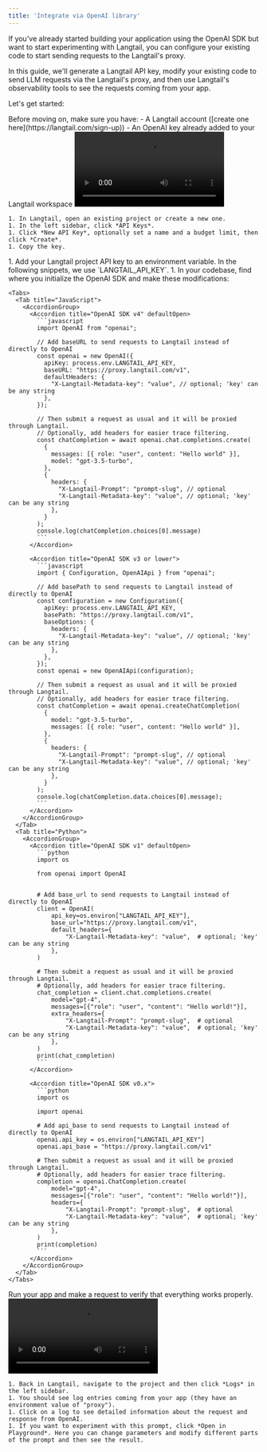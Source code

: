 ```yaml
---
title: 'Integrate via OpenAI library'
---
```


If you've already started building your application using the OpenAI SDK but want to start experimenting with Langtail, you can configure your existing code to start sending requests to the Langtail's proxy.

In this guide, we'll generate a Langtail API key, modify your existing code to send LLM requests via the Langtail's proxy, and then use Langtail's observability tools to see the requests coming from your app.

Let's get started:

<Steps>
  <Step title="Prerequisites">
    Before moving on, make sure you have:
    - A Langtail account ([create one here](https://langtail.com/sign-up))
    - An OpenAI key already added to your Langtail workspace
  </Step>
  <Step title="Generate a project API key">
    <video
      controls
      className="w-full aspect-video"
      src="/images/proxy/create-api-key.mp4"
    ></video>

    1. In Langtail, open an existing project or create a new one.
    1. In the left sidebar, click *API Keys*.
    1. Click *New API Key*, optionally set a name and a budget limit, then click *Create*.
    1. Copy the key.
  </Step>
  <Step title="Modify your code to use the proxy">
    1. Add your Langtail project API key to an environment variable. In the following snippets, we use `LANGTAIL_API_KEY`.
    1. In your codebase, find where you initialize the OpenAI SDK and make these modifications:

    <Tabs>
      <Tab title="JavaScript">
        <AccordionGroup>
          <Accordion title="OpenAI SDK v4" defaultOpen>
            ```javascript
            import OpenAI from "openai";

            // Add baseURL to send requests to Langtail instead of directly to OpenAI
            const openai = new OpenAI({
              apiKey: process.env.LANGTAIL_API_KEY,
              baseURL: "https://proxy.langtail.com/v1",
              defaultHeaders: {
                "X-Langtail-Metadata-key": "value", // optional; 'key' can be any string
              },
            });

            // Then submit a request as usual and it will be proxied through Langtail.
            // Optionally, add headers for easier trace filtering.
            const chatCompletion = await openai.chat.completions.create(
              {
                messages: [{ role: "user", content: "Hello world" }],
                model: "gpt-3.5-turbo",
              },
              {
                headers: {
                  "X-Langtail-Prompt": "prompt-slug", // optional
                  "X-Langtail-Metadata-key": "value", // optional; 'key' can be any string
                },
              }
            );
            console.log(chatCompletion.choices[0].message)
            ```
          </Accordion>

          <Accordion title="OpenAI SDK v3 or lower">
            ```javascript
            import { Configuration, OpenAIApi } from "openai";

            // Add basePath to send requests to Langtail instead of directly to OpenAI
            const configuration = new Configuration({
              apiKey: process.env.LANGTAIL_API_KEY,
              basePath: "https://proxy.langtail.com/v1",
              baseOptions: {
                headers: {
                  "X-Langtail-Metadata-key": "value", // optional; 'key' can be any string
                },
              },
            });
            const openai = new OpenAIApi(configuration);

            // Then submit a request as usual and it will be proxied through Langtail.
            // Optionally, add headers for easier trace filtering.
            const chatCompletion = await openai.createChatCompletion(
              {
                model: "gpt-3.5-turbo",
                messages: [{ role: "user", content: "Hello world" }],
              },
              {
                headers: {
                  "X-Langtail-Prompt": "prompt-slug", // optional
                  "X-Langtail-Metadata-key": "value", // optional; 'key' can be any string
                },
              }
            );
            console.log(chatCompletion.data.choices[0].message);
            ```
          </Accordion>
        </AccordionGroup>
      </Tab>
      <Tab title="Python">
        <AccordionGroup>
          <Accordion title="OpenAI SDK v1" defaultOpen>
            ```python
            import os

            from openai import OpenAI


            # Add base_url to send requests to Langtail instead of directly to OpenAI
            client = OpenAI(
                api_key=os.environ["LANGTAIL_API_KEY"],
                base_url="https://proxy.langtail.com/v1",
                default_headers={
                    "X-Langtail-Metadata-key": "value",  # optional; 'key' can be any string
                },
            )

            # Then submit a request as usual and it will be proxied through Langtail.
            # Optionally, add headers for easier trace filtering.
            chat_completion = client.chat.completions.create(
                model="gpt-4",
                messages=[{"role": "user", "content": "Hello world!"}],
                extra_headers={
                    "X-Langtail-Prompt": "prompt-slug",  # optional
                    "X-Langtail-Metadata-key": "value",  # optional; 'key' can be any string
                },
            )
            print(chat_completion)
            ```
          </Accordion>

          <Accordion title="OpenAI SDK v0.x">
            ```python
            import os

            import openai

            # Add api_base to send requests to Langtail instead of directly to OpenAI
            openai.api_key = os.environ["LANGTAIL_API_KEY"]
            openai.api_base = "https://proxy.langtail.com/v1"

            # Then submit a request as usual and it will be proxied through Langtail.
            # Optionally, add headers for easier trace filtering.
            completion = openai.ChatCompletion.create(
                model="gpt-4",
                messages=[{"role": "user", "content": "Hello world!"}],
                headers={
                    "X-Langtail-Prompt": "prompt-slug",  # optional
                    "X-Langtail-Metadata-key": "value",  # optional; 'key' can be any string
                },
            )
            print(completion)
            ```
          </Accordion>
        </AccordionGroup>
      </Tab>
    </Tabs>
  </Step>
  <Step title="Test it out">
    Run your app and make a request to verify that everything works properly.
  </Step>
  <Step title="Observe metrics and logs">
  <video
      controls
      className="w-full aspect-video"
      src="/images/proxy/view-logs.mp4"
    ></video>

    1. Back in Langtail, navigate to the project and then click *Logs* in the left sidebar.
    1. You should see log entries coming from your app (they have an environment value of "proxy").
    1. Click on a log to see detailed information about the request and response from OpenAI.
    1. If you want to experiment with this prompt, click *Open in Playground*. Here you can change parameters and modify different parts of the prompt and then see the result.
  </Step>
</Steps>
